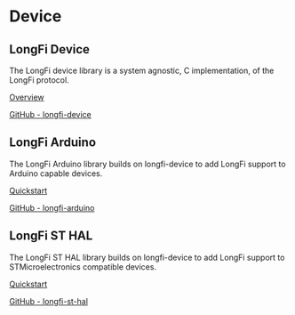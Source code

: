 # Device 

## LongFi Device
The LongFi device library is a system agnostic, C implementation, of the LongFi protocol.

[Overview](/device/overview)

<a href="https://github.com/helium" target="_blank">GitHub - longfi-device</a>

## LongFi Arduino
The LongFi Arduino library builds on longfi-device to add LongFi support to Arduino capable devices.

[Quickstart](/device/arduino-quickstart)

<a href="https://github.com/helium" target="_blank">GitHub - longfi-arduino</a>

## LongFi ST HAL
The LongFi ST HAL library builds on longfi-device to add LongFi support to STMicroelectronics compatible devices.

[Quickstart](/device/st-hal-quickstart)

<a href="https://github.com/helium" target="_blank">GitHub - longfi-st-hal</a>